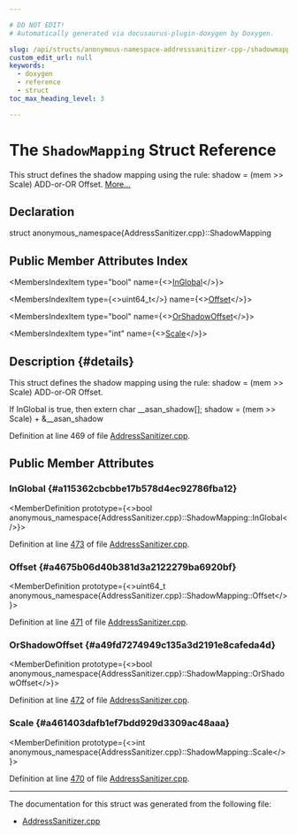 ```yaml
---

# DO NOT EDIT!
# Automatically generated via docusaurus-plugin-doxygen by Doxygen.

slug: /api/structs/anonymous-namespace-addresssanitizer-cpp-/shadowmapping
custom_edit_url: null
keywords:
  - doxygen
  - reference
  - struct
toc_max_heading_level: 3

---
```





# The `ShadowMapping` Struct Reference

<DoxygenPage pluginConfig={pluginConfig}>

This struct defines the shadow mapping using the rule: shadow = (mem &gt;&gt; Scale) ADD-or-OR Offset. <a href="#details">More...</a>

## Declaration

<CodeBlock>struct anonymous_namespace{AddressSanitizer.cpp}::ShadowMapping</CodeBlock>

## Public Member Attributes Index

<MembersIndex>

<MembersIndexItem
  type="bool"
  name={<><a href="#a115362cbcbbe17b578d4ec92786fba12">InGlobal</a></>}>
</MembersIndexItem>

<MembersIndexItem
  type={<>uint64&#95;t</>}
  name={<><a href="#a4675b06d40b381d3a2122279ba6920bf">Offset</a></>}>
</MembersIndexItem>

<MembersIndexItem
  type="bool"
  name={<><a href="#a49fd7274949c135a3d2191e8cafeda4d">OrShadowOffset</a></>}>
</MembersIndexItem>

<MembersIndexItem
  type="int"
  name={<><a href="#a461403dafb1ef7bdd929d3309ac48aaa">Scale</a></>}>
</MembersIndexItem>

</MembersIndex>

## Description {#details}

This struct defines the shadow mapping using the rule: shadow = (mem &gt;&gt; Scale) ADD-or-OR Offset.

If InGlobal is true, then extern char &#95;&#95;asan&#95;shadow&#91;&#93;; shadow = (mem &gt;&gt; Scale) + &amp;&#95;&#95;asan&#95;shadow

Definition at line 469 of file <a href="/docs/api/files/lib/lib/transforms/lib/transforms/instrumentation/addresssanitizer-cpp">AddressSanitizer.cpp</a>.

<SectionDefinition>

## Public Member Attributes

### InGlobal {#a115362cbcbbe17b578d4ec92786fba12}

<MemberDefinition
  prototype={<>bool anonymous&#95;namespace&#123;AddressSanitizer.cpp&#125;::ShadowMapping::InGlobal</>}>

Definition at line <a href="/docs/api/files/lib/lib/transforms/lib/transforms/instrumentation/addresssanitizer-cpp/#l00473">473</a> of file <a href="/docs/api/files/lib/lib/transforms/lib/transforms/instrumentation/addresssanitizer-cpp">AddressSanitizer.cpp</a>.
</MemberDefinition>

### Offset {#a4675b06d40b381d3a2122279ba6920bf}

<MemberDefinition
  prototype={<>uint64&#95;t anonymous&#95;namespace&#123;AddressSanitizer.cpp&#125;::ShadowMapping::Offset</>}>

Definition at line <a href="/docs/api/files/lib/lib/transforms/lib/transforms/instrumentation/addresssanitizer-cpp/#l00471">471</a> of file <a href="/docs/api/files/lib/lib/transforms/lib/transforms/instrumentation/addresssanitizer-cpp">AddressSanitizer.cpp</a>.
</MemberDefinition>

### OrShadowOffset {#a49fd7274949c135a3d2191e8cafeda4d}

<MemberDefinition
  prototype={<>bool anonymous&#95;namespace&#123;AddressSanitizer.cpp&#125;::ShadowMapping::OrShadowOffset</>}>

Definition at line <a href="/docs/api/files/lib/lib/transforms/lib/transforms/instrumentation/addresssanitizer-cpp/#l00472">472</a> of file <a href="/docs/api/files/lib/lib/transforms/lib/transforms/instrumentation/addresssanitizer-cpp">AddressSanitizer.cpp</a>.
</MemberDefinition>

### Scale {#a461403dafb1ef7bdd929d3309ac48aaa}

<MemberDefinition
  prototype={<>int anonymous&#95;namespace&#123;AddressSanitizer.cpp&#125;::ShadowMapping::Scale</>}>

Definition at line <a href="/docs/api/files/lib/lib/transforms/lib/transforms/instrumentation/addresssanitizer-cpp/#l00470">470</a> of file <a href="/docs/api/files/lib/lib/transforms/lib/transforms/instrumentation/addresssanitizer-cpp">AddressSanitizer.cpp</a>.
</MemberDefinition>

</SectionDefinition>

<hr/>

The documentation for this struct was generated from the following file:

<ul>
<li><a href="/docs/api/files/lib/lib/transforms/lib/transforms/instrumentation/addresssanitizer-cpp">AddressSanitizer.cpp</a></li>
</ul>

</DoxygenPage>
